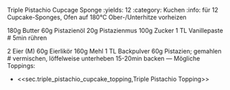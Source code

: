 Triple Pistachio Cupcage Sponge
:yields: 12
:category: Kuchen
:info: für 12 Cupcake-Sponges, Ofen auf 180°C Ober-/Unterhitze vorheizen

180g Butter
60g Pistazienöl
20g Pistazienmus
100g Zucker
1 TL Vanillepaste
# 5min rühren

2 Eier (M) 
60g Eierlikör
160g Mehl
1 TL Backpulver
60g Pistazien; gemahlen
# vermischen, löffelweise unterheben
  15-20min backen
---
Mögliche Toppings:

- <<sec.triple_pistachio_cupcake_topping,Triple Pistachio Topping>>

